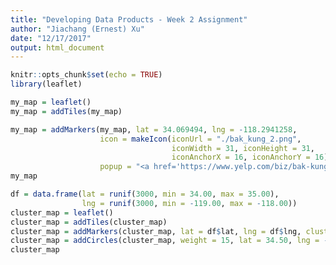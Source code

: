 ```yaml
---
title: "Developing Data Products - Week 2 Assignment"
author: "Jiachang (Ernest) Xu"
date: "12/17/2017"
output: html_document
---
```


```r
knitr::opts_chunk$set(echo = TRUE)
library(leaflet)
```

```r
my_map = leaflet()
my_map = addTiles(my_map)
```

```r
my_map = addMarkers(my_map, lat = 34.069494, lng = -118.2941258, 
                    icon = makeIcon(iconUrl = "./bak_kung_2.png",
                                    iconWidth = 31, iconHeight = 31,
                                    iconAnchorX = 16, iconAnchorY = 16),
                    popup = "<a href='https://www.yelp.com/biz/bak-kung-2-korean-bbq-los-angeles'>Bak Kung 2: The Best KBBQ in Los Angeles</a>")
my_map
```

```r
df = data.frame(lat = runif(3000, min = 34.00, max = 35.00),
                lng = runif(3000, min = -119.00, max = -118.00))
cluster_map = leaflet()
cluster_map = addTiles(cluster_map)
cluster_map = addMarkers(cluster_map, lat = df$lat, lng = df$lng, clusterOptions = markerClusterOptions())
cluster_map = addCircles(cluster_map, weight = 15, lat = 34.50, lng = -118.50, radius = 50000)
cluster_map
```

